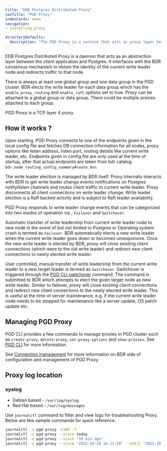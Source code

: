 ```yaml
---
title: "EDB Postgres Distributed Proxy"
navTitle: "PGD Proxy"
indexCards: none
navigation:
- installing_proxy

directoryDefaults:
  description: "The PGD Proxy is a service that acts as proxy layer between the client application and Postgres for your EDB Postgres Distributed cluster"
---
```


EDB Postgres Distributed Proxy is a daemon that acts as an abstraction layer between the client application and Postgres. It interfaces with the BDR consensus mechanism to obtain the identity of the current write leader node and redirects traffic to that node.

There is always at least one global group and one data group in the PGD cluster. BDR elects the write leader for each data group which has the `enable_proxy_routing` and `enable_raft` options set to true. Proxy can be attached to a global group or data group. There could be multiple proxies attached to each group.

PGD Proxy is a TCP layer 4 proxy.

## How it works ?

Upon starting, PGD Proxy connects to one of the endpoints given in the local config file and fetches DB connection information for all nodes, proxy options like listen address, listen port, routing details like current write leader, etc. Endpoints given in config file are only used at the time of startup, after that actual endpoints are taken from bdr catalog `bdr.node_routing_config_summary#route_dsn`.

The write leader election is managed by BDR itself. Proxy internally interacts with BDR to get write leader change events notifications on Postgres notify/listen channels and routes client traffic to current write leader. Proxy disconnects all client connections on write leader change. Write leader election is a Raft backed activity and is subject to Raft leader availability.

PGD Proxy responds to write leader change events that can be categorized into two modes of operation viz., `Failover` and `Switchover`.

Automatic transfer of write leadership from current write leader node  to new node in the event of but not limited to Postgres or Operating system crash is termed as `Failover`. BDR automatically elects a new write leader when the current write leader goes down or becomes unresponsive. Once the new write leader is elected by BDR, proxy will close existing client connections (which were to the old write leader) and redirect new client connections to newly elected write leader.

User controlled, manual transfer of write leadership from the current write leader to a new target leader is termed as `Switchover`.  Switchover is triggered through the [PGD CLI switchover](../cli/command_ref/pgd_switchover) command. The command is submitted to BDR which attempts to elect the given target node as new write leader. Similar to failover, proxy will close existing client connections and redirect new client connections to the newly elected write leader. This is useful at the time of server maintenance, e.g. if the current write leader node needs to be stopped for maintenance like a server update, OS patch update etc.

## Managing PGD Proxy

PGD CLI provides a few commands to manage proxies in PGD cluster such as `create-proxy`, `delete-proxy`, `set-proxy-options` and `show-proxies`. See [PGD CLI](../cli/command_ref) for more information.

See [Connection management](../routing) for more information on BDR side of configuration and management of PGD Proxy.

## Proxy log location

### syslog

- Debian based - `/var/log/syslog`
- Red Hat based - `/var/log/messages`

Use `journalctl` command to filter and view logs for troubleshooting Proxy. Below are few sample commands for quick reference.

```sh
journalctl -u pgd-proxy -n100 -f
journalctl -u pgd-proxy --since today
journalctl -u pgd-proxy --since "10 min ago"
journalctl -u pgd-proxy --since "2022-10-20 16:21:50" --until "2022-10-20 16:21:55"
```
